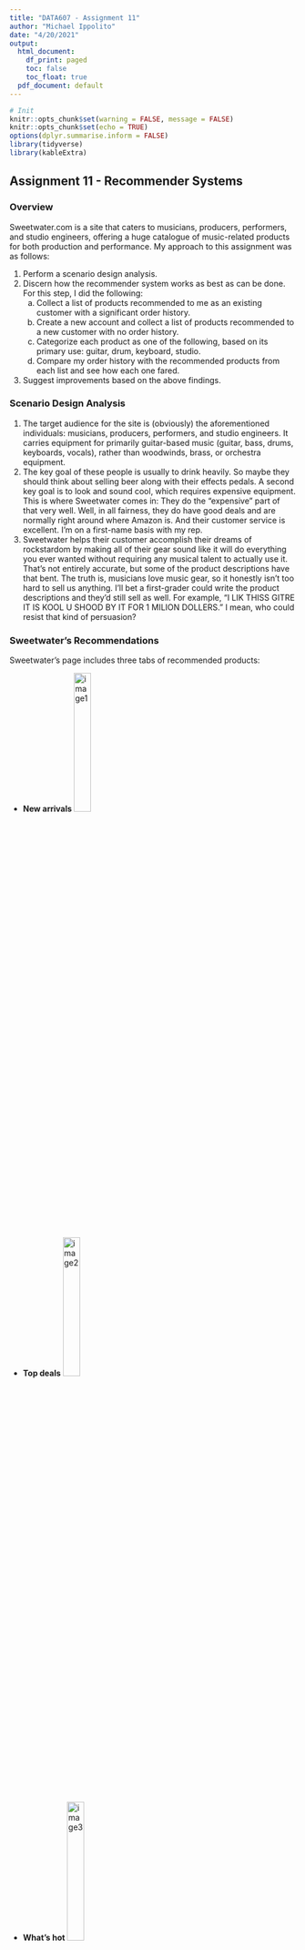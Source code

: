 ```yaml
---
title: "DATA607 - Assignment 11"
author: "Michael Ippolito"
date: "4/20/2021"
output:
  html_document:
    df_print: paged
    toc: false
    toc_float: true
  pdf_document: default
---
```


```r

# Init
knitr::opts_chunk$set(warning = FALSE, message = FALSE)
knitr::opts_chunk$set(echo = TRUE)
options(dplyr.summarise.inform = FALSE)
library(tidyverse)
library(kableExtra)

```

## Assignment 11 - Recommender Systems {.tabset}

### Overview

Sweetwater.com is a site that caters to musicians, producers, performers, and studio engineers, offering a huge catalogue of music-related products for both production and performance. My approach to this assignment was as follows:

1. Perform a scenario design analysis.
2. Discern how the recommender system works as best as can be done. For this step, I did the following:
    a. Collect a list of products recommended to me as an existing customer with a significant order history.
    b. Create a new account and collect a list of products recommended to a new customer with no order history.
    c. Categorize each product as one of the following, based on its primary use: guitar, drum, keyboard, studio.
    d. Compare my order history with the recommended products from each list and see how each one fared.
3. Suggest improvements based on the above findings.

### Scenario Design Analysis

1. The target audience for the site is (obviously) the aforementioned individuals: musicians, producers, performers, and studio engineers. It carries equipment for primarily guitar-based music (guitar, bass, drums, keyboards, vocals), rather than woodwinds, brass, or orchestra equipment.
2. The key goal of these people is usually to drink heavily. So maybe they should think about selling beer along with their effects pedals. A second key goal is to look and sound cool, which requires expensive equipment. This is where Sweetwater comes in: They do the "expensive" part of that very well. Well, in all fairness, they do have good deals and are normally right around where Amazon is. And their customer service is excellent. I'm on a first-name basis with my rep.
3. Sweetwater helps their customer accomplish their dreams of rockstardom by making all of their gear sound like it will do everything you ever wanted without requiring any musical talent to actually use it. That's not entirely accurate, but some of the product descriptions have that bent. The truth is, musicians love music gear, so it honestly isn't too hard to sell us anything. I'll bet a first-grader could write the product descriptions and they'd still sell as well. For example, "I LIK THISS GITRE IT IS KOOL U SHOOD BY IT FOR 1 MILION DOLLERS." I mean, who could resist that kind of persuasion?

### Sweetwater's Recommendations

Sweetwater's page includes three tabs of recommended products:

* **New arrivals**    ![image1](sweetwater-existing-newarr1.png){width=25%} \
\
* **Top deals**       ![image2](sweetwater-existing-deals1.png){width=25%}  \
\
* **What's hot**      ![image3](sweetwater-existing-hot1.png){width=25%}    \

### Data Collection

This code reads in some text files that I scraped from my purchase history and from the sweetwater.com web site, both for my own account (with an order history) and for a fresh account I just created.

```r

# Read tsv of purchases
purch <- read.delim("sweetwater_purchases.txt", header = F)
purch <- purch %>% rename(item = V1, category = V5) %>%
  select(item, category)

# Create data frame for customer recommendations
recommend <- data.frame(matrix(vector(), 0, 4), stringsAsFactors=F)

# Read tsv's of existing customer recommended items.
# Items will be in six files:
# 1. Existing customer - new arrivals
# 2. Existing customer - top deals
# 3. Existing customer - what's hot
# 4. New customer - new arrivals
# 5. New customer - top deals
# 6. New customer - what's hot
recommend <- read.delim("sweetwater_existing_newarr.txt", header = F)
recommend <- recommend %>%
  rename(item = V1, category = V2) %>%
  mutate(page = "new arrivals", customer = "existing")
tmp <- read.delim("sweetwater_existing_deals.txt", header = F)
tmp <- tmp %>%
  rename(item = V1, category = V2) %>%
  mutate(page = "top deals", customer = "existing")
recommend <- bind_rows(recommend, tmp)
tmp <- read.delim("sweetwater_existing_hot.txt", header = F)
tmp <- tmp %>%
  rename(item = V1, category = V2) %>%
  mutate(page = "what's hot", customer = "existing")
recommend <- bind_rows(recommend, tmp)
tmp <- read.delim("sweetwater_new_newarr.txt", header = F)
tmp <- tmp %>%
  rename(item = V1, category = V2) %>%
  mutate(page = "new arrivals", customer = "new")
recommend <- bind_rows(recommend, tmp)
tmp <- read.delim("sweetwater_new_deals.txt", header = F)
tmp <- tmp %>%
  rename(item = V1, category = V2) %>%
  mutate(page = "top deals", customer = "new")
recommend <- bind_rows(recommend, tmp)
tmp <- read.delim("sweetwater_new_hot.txt", header = F)
tmp <- tmp %>%
  rename(item = V1, category = V2) %>%
  mutate(page = "what's hot", customer = "new")
recommend <- bind_rows(recommend, tmp)
recommend <- recommend %>%
  arrange(customer, page, category, item)

# Display tables
kable(purch, caption = 
  "<i><font color=#000000><b>Table 1.</b> Purchase history.</font></i>") %>% 
  kable_styling(latex_options = "striped")
kable(recommend, caption = 
  "<i><font color=#000000><b>Table 1.</b> Recommended products.</font></i>") %>% 
  kable_styling(latex_options = "striped")

```

### Recommender System Analysis

```r

# Purchase history summary
tmp_purch <- purch %>% group_by(category) %>%
  summarise(count = n()) %>%
  mutate(type = "purchased")

# Recommended products summary
tmp_existing <- recommend %>%
  filter(customer == "existing") %>%
  group_by(category) %>%
  summarize(count = n()) %>%
  mutate(type = "recommended")

# Merge together for plot
merged_existing <- tmp_purch %>%
  bind_rows(tmp_existing)

# Plot existing customer recommendations
merged_existing %>% ggplot() +
  geom_bar(aes(x = category, y = count, fill = type), stat = "identity", position = "dodge", width = 0.5) +
  ggtitle("Existing customer - recommended products vs. order history")

# Recommended products summary
tmp_new <- recommend %>%
  filter(customer == "new") %>%
  group_by(category) %>%
  summarize(count = n()) %>%
  mutate(type = "recommended")

# Merge together for plot
merged_new <- tmp_purch %>%
  bind_rows(tmp_new)

# Plot existing customer recommendations
merged_new %>% ggplot() +
  geom_bar(aes(x = category, y = count, fill = type), stat = "identity", position = "dodge", width = 0.5) +
  ggtitle("New customer - recommended products vs. order history")

```

Based on the above analysis, it doesn't appear that Sweetwater's recommender system is related to order history at all. A few alternate ideas came to mind.

* **Frequently bought together**

I spot-checked a few items I bought to see if any of those items were frequently bought together with any of the recommended items, but this also didn't prove to be the case.

* **Random?**

It doesn't appear to be random; otherwise a new customer would be equally likely to be recommended the same products as I was.

* **Inventory dump**

Because there was some overlap with new customers, my guess is that at least some of the recommendations were based on inventory they're trying to unload.

* **Similar cost**

I also thought it might be by amount spent, but the total I've spent on studio gear far outweighs anything in the other categories (I'm not including the amounts in the table, because I was mortified at how much I've blown on gear over the past few years).

* **Clustering/collaborative filtering**

My best guess is that they use some kind of poorly implemented clustering or collaborative filtering system, and I happen to be situated next to a customer who likes crappy gear (or I happen to have been assigned to the "crappy gear cluster"). Or maybe it's trying to give me a subtle hint that I like crappy gear.

* **Buggy code?**

The fact that they didn't recommend a single product from the drum, keyboard, or studio category--and that all recommended products were from the guitar category--tells me that maybe there is a glitch in their code that may require the attention of a data scientist.

Any way I looked at it, it wasn't obvious to me how they were recommending products -- other than "poorly."

### Recommendation

Because it was difficult to discern which recommender system they use, one recommendation would be to at least select a few products related to order history, possibly switching to a search-based system that uses item category from the customer's order history.

An additional recommendation would be to place recommendation on a single page, have fewer of them, and not require a user to scroll as much to view them. I think a user is typically pretty lazy when it comes to looking for things; if it doesn't jump out at him, I'd bet the chances he'd click on something drop exponentially.
